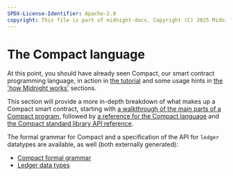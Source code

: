 ```yaml
---
SPDX-License-Identifier: Apache-2.0
copyright: This file is part of midnight-docs. Copyright (C) 2025 Midnight Foundation. Licensed under the Apache License, Version 2.0 (the "License"); You may not use this file except in compliance with the License. You may obtain a copy of the License at http://www.apache.org/licenses/LICENSE-2.0 Unless required by applicable law or agreed to in writing, software distributed under the License is distributed on an "AS IS" BASIS, WITHOUT WARRANTIES OR CONDITIONS OF ANY KIND, either express or implied. See the License for the specific language governing permissions and limitations under the License.
---
```


# The Compact language

At this point, you should have already seen Compact, our smart contract
programming language, in action in [the tutorial](/docs/develop/tutorial/index.mdx) and some
usage hints in [the 'how Midnight works'](/docs/develop/how-midnight-works/index.mdx) sections.

This section will provide a more in-depth breakdown of what makes up a Compact
smart contract, starting with
[a walkthrough of the main parts of a Compact program](/docs/develop/reference/compact/writing.mdx),
followed by [a reference for the Compact language](/docs/develop/reference/compact/lang-ref.mdx) and 
[the Compact standard library API reference](/docs/develop/reference/compact/compact-std-library/README.md).

The formal grammar for Compact and a specification of the API for
`ledger` datatypes are available, as well (both externally generated):
- [Compact formal grammar](https://docs.midnight.network/develop/reference/compact/lang-ref)
- [Ledger data types](https://docs.midnight.network/develop/reference/midnight-api/compact-runtime/)
